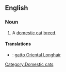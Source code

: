==English==
{{wikipedia}}
===Noun===
{{en-noun|sg=[[Oriental]] [[longhair|Longhair]]}}

# A [[domestic cat]] [[breed]].

====Translations====
{{checktrans-top}}
*{{ttbc|Italian}}: [[gatto Oriental Longhair]]
{{checktrans-mid}}

{{checktrans-bottom}}

[[Category:Domestic cats]]